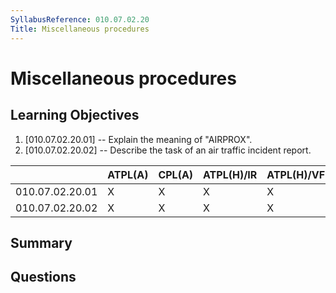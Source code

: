 ```yaml
---
SyllabusReference: 010.07.02.20
Title: Miscellaneous procedures
---
```


# Miscellaneous procedures

## Learning Objectives

1. [010.07.02.20.01] -- Explain the meaning of "AIRPROX".
2. [010.07.02.20.02] -- Describe the task of an air traffic incident report.

|                 | ATPL(A) | CPL(A) | ATPL(H)/IR | ATPL(H)/VFR | CPL(H) | IR  | CBIR(A) |
| --------------- | ------- | ------ | ---------- | ----------- | ------ | --- | ------- |
| 010.07.02.20.01 | X       | X      | X          | X           | X      | X   |         |
| 010.07.02.20.02 | X       | X      | X          | X           | X      | X   |         |

## Summary

## Questions
